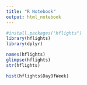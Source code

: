 ```yaml
---
title: "R Notebook"
output: html_notebook
---
```


```r
#install.packages("hflights")
library(hflights)
library(dplyr)
```

```r
names(hflights)
glimpse(hflights)
str(hflights)
```

```r
hist(hflights$DayOfWeek)
```

```r

```













